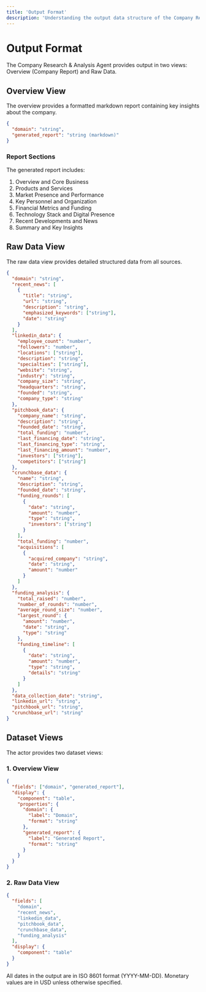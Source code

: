 ```yaml
---
title: 'Output Format'
description: 'Understanding the output data structure of the Company Research & Analysis Agent'
---
```


# Output Format

The Company Research & Analysis Agent provides output in two views: Overview (Company Report) and Raw Data.

## Overview View

The overview provides a formatted markdown report containing key insights about the company.

```json
{
  "domain": "string",
  "generated_report": "string (markdown)"
}
```

### Report Sections

The generated report includes:
1. Overview and Core Business
2. Products and Services
3. Market Presence and Performance
4. Key Personnel and Organization
5. Financial Metrics and Funding
6. Technology Stack and Digital Presence
7. Recent Developments and News
8. Summary and Key Insights

## Raw Data View

The raw data view provides detailed structured data from all sources.

```json
{
  "domain": "string",
  "recent_news": [
    {
      "title": "string",
      "url": "string",
      "description": "string",
      "emphasized_keywords": ["string"],
      "date": "string"
    }
  ],
  "linkedin_data": {
    "employee_count": "number",
    "followers": "number",
    "locations": ["string"],
    "description": "string",
    "specialties": ["string"],
    "website": "string",
    "industry": "string",
    "company_size": "string",
    "headquarters": "string",
    "founded": "string",
    "company_type": "string"
  },
  "pitchbook_data": {
    "company_name": "string",
    "description": "string",
    "founded_date": "string",
    "total_funding": "number",
    "last_financing_date": "string",
    "last_financing_type": "string",
    "last_financing_amount": "number",
    "investors": ["string"],
    "competitors": ["string"]
  },
  "crunchbase_data": {
    "name": "string",
    "description": "string",
    "founded_date": "string",
    "funding_rounds": [
      {
        "date": "string",
        "amount": "number",
        "type": "string",
        "investors": ["string"]
      }
    ],
    "total_funding": "number",
    "acquisitions": [
      {
        "acquired_company": "string",
        "date": "string",
        "amount": "number"
      }
    ]
  },
  "funding_analysis": {
    "total_raised": "number",
    "number_of_rounds": "number",
    "average_round_size": "number",
    "largest_round": {
      "amount": "number",
      "date": "string",
      "type": "string"
    },
    "funding_timeline": [
      {
        "date": "string",
        "amount": "number",
        "type": "string",
        "details": "string"
      }
    ]
  },
  "data_collection_date": "string",
  "linkedin_url": "string",
  "pitchbook_url": "string",
  "crunchbase_url": "string"
}
```

## Dataset Views

The actor provides two dataset views:

### 1. Overview View
```json
{
  "fields": ["domain", "generated_report"],
  "display": {
    "component": "table",
    "properties": {
      "domain": {
        "label": "Domain",
        "format": "string"
      },
      "generated_report": {
        "label": "Generated Report",
        "format": "string"
      }
    }
  }
}
```

### 2. Raw Data View
```json
{
  "fields": [
    "domain",
    "recent_news",
    "linkedin_data",
    "pitchbook_data",
    "crunchbase_data",
    "funding_analysis"
  ],
  "display": {
    "component": "table"
  }
}
```

<Note>
All dates in the output are in ISO 8601 format (YYYY-MM-DD).
Monetary values are in USD unless otherwise specified.
</Note>

